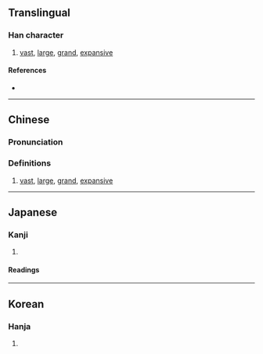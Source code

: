 {{also|灏}}
{{character info}}
==Translingual==

===Han character===
{{Han char|rn=85|rad=水|as=21|sn=24|four=31186|canj=EAFC,XEAFC|ids=⿰氵顥}}

# [[vast]], [[large]], [[grand]], [[expansive]]

====References====
* {{Han ref|kx=0663.460|dkj=18811|dj=1072.260|hdz=31797.130|uh=705D|ud=28765|bh=F8AF|bd=63663}}

----

==Chinese==
{{zh-forms|s=灏}}

===Pronunciation===
{{zh-pron
|m=hào
|c=hou6
|mn=hō
|mc=y
|oc=y
|ma=
|cat=a
}}

===Definitions===
{{zh-hanzi}}

# [[vast]], [[large]], [[grand]], [[expansive]]

----

==Japanese==

===Kanji===
{{ja-kanji|grade=|rs=水21}}

# {{rfdef|ja|sort=水21}}

====Readings====
{{ja-readings
|on=こう, ごう, かん, こん
|kun=あめ-, まめじる-
}}

----

==Korean==

===Hanja===
{{ko-hanja|hangeul=호|eumhun=|rv=ho|mr=ho|y=ho}}

# {{rfdef|ko|sort=水21}}
